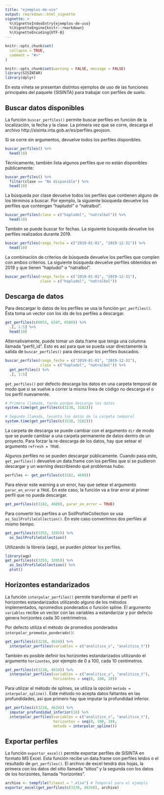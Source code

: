 ```yaml
---
title: "ejemplos-de-uso"
output: rmarkdown::html_vignette
vignette: >
  %\VignetteIndexEntry{ejemplos-de-uso}
  %\VignetteEngine{knitr::rmarkdown}
  %\VignetteEncoding{UTF-8}
---
```


```r
knitr::opts_chunk$set(
  collapse = TRUE,
  comment = "#>"
)
```

```r
knitr::opts_chunk$set(warning = FALSE, message = FALSE)
library(SISINTAR)
library(dplyr)
```

En esta viñeta se presentan distintos ejemplos de uso de las funciones principales del paquete {SISINTA} para trabajar con perfiles de suelo.

## Buscar datos disponibles

La función `buscar_perfiles()` permite buscar perfiles en función de la localización, la fecha y la clase. La primera vez que se corre, descarga el archivo http://sisinta.inta.gob.ar/es/perfiles.geojson. 

Si se corre sin argumentos, devuelve todos los perfiles disponibles. 


```r
buscar_perfiles() %>% 
  head(10)
```

Técnicamente, también lista algunos perfiles que no están disponibles públicamente:

```r
buscar_perfiles() %>%
  filter(clase == "No disponible") %>% 
  head(10)
```

La búsqueda por clase devuelve todos los perfiles que contienen alguno de los términos a buscar. Por ejemplo, la siguiente búsqueda devuelve los perfiles que contengan "hapludol" o "natralbol".

```r
buscar_perfiles(clase = c("hapludol", "natralbol")) %>% 
  head(10)
```


También se puede buscar for fechas. La siguiente búsqueda devuelve los perfiles realizados durante 2019.

```r
buscar_perfiles(rango_fecha = c("2019-01-01", "2019-12-31")) %>% 
  head(10)
```

La combinación de criterios de búsqueda devuelve los perfiles que cumplen con ambos criterios. La siguiente búsqueda devuelve perfiles obtenidos en 2019 y que tienen "hapludol" o "natralbol".

```r
buscar_perfiles(rango_fecha = c("2019-01-01", "2019-12-31"),
                clase = c("hapludol", "natralbol"))
```

## Descarga de datos

Para descargar lo datos de los perfiles se usa la función `get_perfiles()`. Ésta toma un vector con los ids de los perfiles a descargar.

```r
get_perfiles(c(6653, 6347, 6580)) %>% 
  .[, 1:5] %>% 
  head(10)
```

Alternativamente, puede tomar un data.frame que tenga una columna llamada "perfil_id". Esto es así para que se pueda usar directamente la salida de `buscar_perfiles()` para descargar los perfiles buscados.

```r
buscar_perfiles(rango_fecha = c("2019-01-01", "2019-12-31"),
                clase = c("hapludol", "natralbol")) %>%
  get_perfiles() %>% 
  .[, 1:5] 
```

`get_perfiles()` por defecto descarga los datos en una carpeta temporal de modo que si se vuelve a correr la misma línea de código no descarga el o los perfil nuevamente.


```r
# Primera llamada, tarda porque descarga los datos
system.time(get_perfiles(c(3238, 3182)))

# Segunda llamada, levanta los datos de la carpeta temporal
system.time(get_perfiles(c(3238, 3182)))
```

La carpeta de descarga se puede cambiar con el argumento `dir` de modo que se puede cambiar a una carpeta permanente de datos dentro de un proyecto. Para forzar la re-descarga de los datos, hay que setear el argumento `refresh = TRUE`.

Algunos perfiles no se pueden descargar públicamente. Cuando pasa esto, `get_perfiles()` devuelve un data.frame con los perfiles que sí se pudieron descargar y un warning describiendo qué problemas hubo.

```r
perfiles <- get_perfiles(c(3182, 4609))
```

Para elevar este warning a un error, hay que setear el argumento `parar_en_error` a `TRUE`. En este caso, la función va a tirar error al primer perfil que no pueda descargar.

```r
get_perfiles(c(3182, 4609), parar_en_error = TRUE)
```

Para convertir los perfiles a un SoilProfileCollection se usa `as_SoilProfileCollection()`. En este caso convertimos dos perfiles al mismo tiempo. 

```r
get_perfiles(c(3355, 3205)) %>%
  as_SoilProfileCollection()
```

Utilizando la librería {aqp}, se pueden plotear los perfiles.

```r
library(aqp)
get_perfiles(c(3355, 3205)) %>%
  as_SoilProfileCollection() %>%
  plot()
```

## Horizontes estandarizados

La función `interpolar_perfiles()` permite transformar el perfil en horizontes estandarizados utilizando alguno de los métodos implementados, npromedios ponderados o función spline. El argumento `variables` recibe un vector con las variables a estandarizar y por defecto genera horizontes cada 30 centrímetros. 

Por defecto utiliza el método de promedios ponderados `interpolar_promedio_ponderado()`:

```r
get_perfiles(c(3238, 4634)) %>% 
  interpolar_perfiles(variables = c("analitico_s", "analitico_t"))
```

También es posible definir los horizontes estandarizados utilizando el argumento `horizontes`, por ejemplo de 0 a 100, cada 10 centímetros.

```r
get_perfiles(c(3238, 4634)) %>% 
  interpolar_perfiles(variables = c("analitico_s", "analitico_t"),
                      horizontes = seq(0, 100, 10))
```

Para utilizar el método de splines, se utiliza la opción `metodo = interpolar_spline()`. Este método no acepta datos faltantes en las profundidades, así que primero hay que imputar la profundidad inferior. 

```r
get_perfiles(c(3238, 4634)) %>% 
  imputar_profundidad_inferior(10) %>%
  interpolar_perfiles(variables = c("analitico_s", "analitico_t"),
                      horizontes = seq(0, 100, 10),
                      metodo = interpolar_spline()) 
```

## Exportar perfiles

La función `exportar_excel()` permite exportar perfiles de SISINTA en formato MS Excel. Esta función recibe un data.frame con perfiles leidos o el resultado de `get_perfiles()`. El archivo de excel tendrá dos hojas, la primera con los datos del sitio llamada "sitios" y la segunda con los datos de los horizontes, llamada "horizontes". 

```r
archivo <- tempfile(fileext = ".xlsx") # Temporal para el ejemplo
exportar_excel(get_perfiles(c(3238, 4634)), archivo)
```

